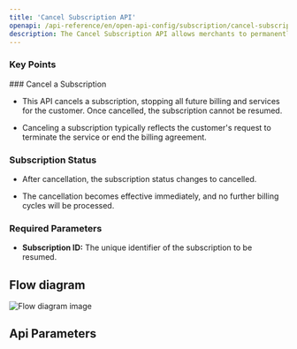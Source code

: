 ```yaml
---
title: 'Cancel Subscription API'
openapi: /api-reference/en/open-api-config/subscription/cancel-subscription.json POST /api/v1/server-to-server-interface/subscription/{subscription_id}/cancel
description: The Cancel Subscription API allows merchants to permanently stop a customers subscription, preventing any future billing cycles and services. 
---
```


### Key Points

<Info>
  ### Cancel a Subscription

  * This API cancels a subscription, stopping all future billing and services for the customer. Once cancelled, the subscription cannot be resumed.

  * Canceling a subscription typically reflects the customer's request to terminate the service or end the billing agreement.

  ### Subscription Status

  * After cancellation, the subscription status changes to cancelled.

  * The cancellation becomes effective immediately, and no further billing cycles will be processed.

  ### Required Parameters

  * **Subscription ID:** The unique identifier of the subscription to be resumed.
</Info>

## Flow diagram

![Flow diagram image](/images/timeline-diagram/flows-API-subs-cancel.svg)

## Api Parameters